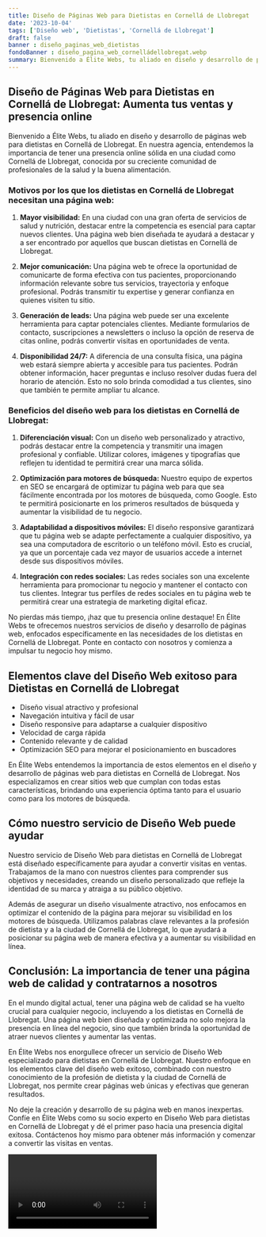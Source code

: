 ```yaml
---
title: Diseño de Páginas Web para Dietistas en Cornellá de Llobregat
date: '2023-10-04'
tags: ['Diseño web', 'Dietistas', 'Cornellá de Llobregat']
draft: false
banner : diseño_paginas_web_dietistas
fondoBanner : diseño_pagina_web_cornelládellobregat.webp
summary: Bienvenido a Élite Webs, tu aliado en diseño y desarrollo de páginas web para dietistas en Cornellá de Llobregat. En nuestra agencia, entendemos la importancia de tener una presencia online sólida en una ciudad como Cornellá de Llobregat, conocida por su creciente comunidad de profesionales de la salud y la buena alimentación.
---
```


## Diseño de Páginas Web para Dietistas en Cornellá de Llobregat: Aumenta tus ventas y presencia online

Bienvenido a Élite Webs, tu aliado en diseño y desarrollo de páginas web para dietistas en Cornellá de Llobregat. En nuestra agencia, entendemos la importancia de tener una presencia online sólida en una ciudad como Cornellá de Llobregat, conocida por su creciente comunidad de profesionales de la salud y la buena alimentación.

### Motivos por los que los dietistas en Cornellá de Llobregat necesitan una página web:

1. **Mayor visibilidad:** En una ciudad con una gran oferta de servicios de salud y nutrición, destacar entre la competencia es esencial para captar nuevos clientes. Una página web bien diseñada te ayudará a destacar y a ser encontrado por aquellos que buscan dietistas en Cornellá de Llobregat.

2. **Mejor comunicación:** Una página web te ofrece la oportunidad de comunicarte de forma efectiva con tus pacientes, proporcionando información relevante sobre tus servicios, trayectoria y enfoque profesional. Podrás transmitir tu expertise y generar confianza en quienes visiten tu sitio.

3. **Generación de leads:** Una página web puede ser una excelente herramienta para captar potenciales clientes. Mediante formularios de contacto, suscripciones a newsletters o incluso la opción de reserva de citas online, podrás convertir visitas en oportunidades de venta.

4. **Disponibilidad 24/7:** A diferencia de una consulta física, una página web estará siempre abierta y accesible para tus pacientes. Podrán obtener información, hacer preguntas e incluso resolver dudas fuera del horario de atención. Esto no solo brinda comodidad a tus clientes, sino que también te permite ampliar tu alcance.

### Beneficios del diseño web para los dietistas en Cornellá de Llobregat:

1. **Diferenciación visual:** Con un diseño web personalizado y atractivo, podrás destacar entre la competencia y transmitir una imagen profesional y confiable. Utilizar colores, imágenes y tipografías que reflejen tu identidad te permitirá crear una marca sólida.

2. **Optimización para motores de búsqueda:** Nuestro equipo de expertos en SEO se encargará de optimizar tu página web para que sea fácilmente encontrada por los motores de búsqueda, como Google. Esto te permitirá posicionarte en los primeros resultados de búsqueda y aumentar la visibilidad de tu negocio.

3. **Adaptabilidad a dispositivos móviles:** El diseño responsive garantizará que tu página web se adapte perfectamente a cualquier dispositivo, ya sea una computadora de escritorio o un teléfono móvil. Esto es crucial, ya que un porcentaje cada vez mayor de usuarios accede a internet desde sus dispositivos móviles.

4. **Integración con redes sociales:** Las redes sociales son una excelente herramienta para promocionar tu negocio y mantener el contacto con tus clientes. Integrar tus perfiles de redes sociales en tu página web te permitirá crear una estrategia de marketing digital eficaz.

No pierdas más tiempo, ¡haz que tu presencia online destaque! En Élite Webs te ofrecemos nuestros servicios de diseño y desarrollo de páginas web, enfocados específicamente en las necesidades de los dietistas en Cornellá de Llobregat. Ponte en contacto con nosotros y comienza a impulsar tu negocio hoy mismo.

<GifSeo />

<Cta />

## Elementos clave del Diseño Web exitoso para Dietistas en Cornellá de Llobregat

- Diseño visual atractivo y profesional
- Navegación intuitiva y fácil de usar
- Diseño responsive para adaptarse a cualquier dispositivo
- Velocidad de carga rápida
- Contenido relevante y de calidad
- Optimización SEO para mejorar el posicionamiento en buscadores

En Élite Webs entendemos la importancia de estos elementos en el diseño y desarrollo de páginas web para dietistas en Cornellá de Llobregat. Nos especializamos en crear sitios web que cumplan con todas estas características, brindando una experiencia óptima tanto para el usuario como para los motores de búsqueda.

## Cómo nuestro servicio de Diseño Web puede ayudar

Nuestro servicio de Diseño Web para dietistas en Cornellá de Llobregat está diseñado específicamente para ayudar a convertir visitas en ventas. Trabajamos de la mano con nuestros clientes para comprender sus objetivos y necesidades, creando un diseño personalizado que refleje la identidad de su marca y atraiga a su público objetivo.

Además de asegurar un diseño visualmente atractivo, nos enfocamos en optimizar el contenido de la página para mejorar su visibilidad en los motores de búsqueda. Utilizamos palabras clave relevantes a la profesión de dietista y a la ciudad de Cornellá de Llobregat, lo que ayudará a posicionar su página web de manera efectiva y a aumentar su visibilidad en línea.

## Conclusión: La importancia de tener una página web de calidad y contratarnos a nosotros

En el mundo digital actual, tener una página web de calidad se ha vuelto crucial para cualquier negocio, incluyendo a los dietistas en Cornellá de Llobregat. Una página web bien diseñada y optimizada no solo mejora la presencia en línea del negocio, sino que también brinda la oportunidad de atraer nuevos clientes y aumentar las ventas.

En Élite Webs nos enorgullece ofrecer un servicio de Diseño Web especializado para dietistas en Cornellá de Llobregat. Nuestro enfoque en los elementos clave del diseño web exitoso, combinado con nuestro conocimiento de la profesión de dietista y la ciudad de Cornellá de Llobregat, nos permite crear páginas web únicas y efectivas que generan resultados.

No deje la creación y desarrollo de su página web en manos inexpertas. Confíe en Élite Webs como su socio experto en Diseño Web para dietistas en Cornellá de Llobregat y dé el primer paso hacia una presencia digital exitosa. Contáctenos hoy mismo para obtener más información y comenzar a convertir las visitas en ventas.

<Video />

<CtaBot job='Dietistas' city='Cornellá de Llobregat'/>

<Gmaps query='Cornellá de Llobregat+españa+maps' />